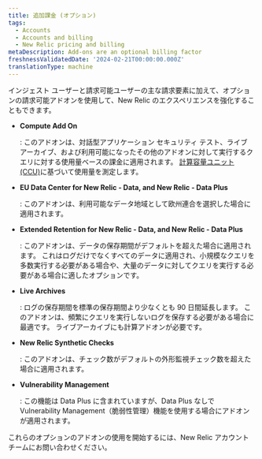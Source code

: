```yaml
---
title: 追加課金 (オプション)
tags:
  - Accounts
  - Accounts and billing
  - New Relic pricing and billing
metaDescription: Add-ons are an optional billing factor
freshnessValidatedDate: '2024-02-21T00:00:00.000Z'
translationType: machine
---
```


インジェスト ユーザーと請求可能ユーザーの主な請求要素に加えて、オプションの請求可能アドオンを使用して、New Relic のエクスペリエンスを強化することもできます。

* <DoNotTranslate>**Compute Add On**</DoNotTranslate>

  : このアドオンは、対話型アプリケーション セキュリティ テスト、ライブ アーカイブ、および利用可能になったその他のアドオンに対して実行するクエリに対する使用量ベースの課金に適用されます。 [計算容量ユニット (CCU)](/docs/licenses/license-information/product-definitions/new-relic-one-pricing-definitions#compute-capacity-unit)に基づいて使用量を測定します。

* <DoNotTranslate>**EU Data Center for New Relic - Data, and New Relic - Data Plus**</DoNotTranslate>

  : このアドオンは、利用可能なデータ地域として欧州連合を選択した場合に適用されます。

* <DoNotTranslate>**Extended Retention for New Relic - Data, and New Relic - Data Plus**</DoNotTranslate>

  : このアドオンは、データの保存期間がデフォルトを超えた場合に適用されます。 これはログだけでなくすべてのデータに適用され、小規模なクエリを多数実行する必要がある場合や、大量のデータに対してクエリを実行する必要がある場合に適したオプションです。

* <DoNotTranslate>**Live Archives**</DoNotTranslate>

  : ログの保存期間を標準の保存期間より少なくとも 90 日間延長します。 このアドオンは、頻繁にクエリを実行しないログを保存する必要がある場合に最適です。 ライブアーカイブにも計算アドオンが必要です。

* <DoNotTranslate>**New Relic Synthetic Checks**</DoNotTranslate>

  : このアドオンは、チェック数がデフォルトの外形監視チェック数を超えた場合に適用されます。

* <DoNotTranslate>**Vulnerability Management**</DoNotTranslate>

  : この機能は Data Plus に含まれていますが、Data Plus なしで Vulnerability Management（脆弱性管理）機能を使用する場合にアドオンが適用されます。

これらのオプションのアドオンの使用を開始するには、New Relic アカウント チームにお問い合わせください。